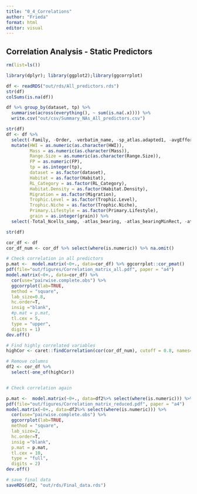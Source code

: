 ```yaml
---
title: "0_4_Correlations"
author: "Frieda"
format: html
editor: visual
---
```


## Correlation Analysis - Static Predictors

```r
rm(list=ls())

library(dplyr); library(ggplot2);library(ggcorrplot)

df <- readRDS("out/rds/All_predictors.rds")
str(df)
colSums(is.na(df))

df %>% group_by(dataset, tp) %>% 
  summarise(across(everything(), ~ sum(is.na(.x)))) %>% 
  write.csv("out/csv/Summary_NAs_All_predictors.csv")

str(df)
df <- df %>% 
  select(-Family, -Order, -verbatim_name, -sp_atlas.adapted1, -avgEffort)%>% unique() %>%
  mutate(HWI = as.numeric(as.character(HWI)),
         Mass = as.numeric(as.character(Mass)),
         Range.Size = as.numeric(as.character(Range.Size)),
         FP = as.numeric(FP),
         tp = as.integer(tp),
         dataset = as.factor(dataset),
         Habitat = as.factor(Habitat),
         RL_Category = as.factor(RL_Category),
         Habitat.Density = as.factor(Habitat.Density),
         Migration = as.factor(Migration),
         Trophic.Level = as.factor(Trophic.Level),
         Trophic.Niche = as.factor(Trophic.Niche),
         Primary.Lifestyle = as.factor(Primary.Lifestyle),
         grain = as.integer(grain)) %>%
  select(-Total_Ncells_samp, -atlas_bearing, -atlas_bearingMinRect, -atlas_circ, -atlas_elonMinRect, -atlas_widthMinRect, -atlas_lengthMinRect, -atlas_xmin, -atlas_ymin, -atlas_xmax, -atlas_ymax, -atlas_yhalf, -atlas_xhalf, -bearing, -bearingMinRect, -circ, -elonMinRect, -widthMinRect, -lengthMinRect, -increment2)

str(df)

```

```r

cor_df <- df
cor_df_num <- cor_df %>% select(where(is.numeric)) %>% na.omit()

# Check correlation in all predictors
p.mat <-  model.matrix(~0+., data=cor_df) %>% ggcorrplot::cor_pmat()
pdf(file="out/figures/Correlation_matrix_all.pdf", paper = "a4")
model.matrix(~0+., data=cor_df) %>% 
  cor(use="pairwise.complete.obs") %>% 
  ggcorrplot(lab=TRUE, 
  method = "square", 
  lab_size=0.8, 
  hc.order=T, 
  insig ="blank",
  #p.mat = p.mat, 
  tl.cex = 5, 
  type = "upper", 
  digits = 1)
dev.off()

# Find highly correlated variables
highCor <- caret::findCorrelation(cor(cor_df_num), cutoff = 0.8, names=T, exact = F) 

# Remove columns 
df2 <- cor_df %>% 
  select(-one_of(highCor)) 


# Check correlation again

p.mat <-  model.matrix(~0+., data=df2%>% select(where(is.numeric))) %>% ggcorrplot::cor_pmat()
pdf(file="out/figures/Correlation_matrix_reduced.pdf", paper = "a4")
model.matrix(~0+., data=df2%>% select(where(is.numeric))) %>% 
  cor(use="pairwise.complete.obs") %>% 
  ggcorrplot(lab=TRUE, 
  method = "square", 
  lab_size=2, 
  hc.order=T, 
  insig ="blank",
  p.mat = p.mat, 
  tl.cex = 10, 
  type = "full", 
  digits = 2)
dev.off()

# save final data
saveRDS(df2, "out/rds/Final_data.rds")

```
